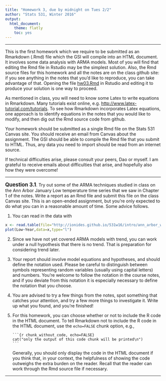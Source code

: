 ```yaml
---
title: "Homework 3, due by midnight on Tues 2/2"
author: "Stats 531, Winter 2016"
output:
  html_document:
    theme: flatly
    toc: yes
---
```


\newcommand\prob{\mathbb{P}}
\newcommand\E{\mathbb{E}}
\newcommand\var{\mathrm{Var}}
\newcommand\cov{\mathrm{Cov}}

-----------

This is the first homework which we require to be submitted as an Rmarkdown (.Rmd) file which the GSI will compile into an HTML document. It involves some data analysis with ARMA models. Most of you will find that editing the Rmd file in Rstudio may be the simplest solution. Also, the Rmd source files for this homework and all the notes are on the class github site: if you see anything in the notes that you'd like to reproduce, you can take advantage of that. Opening the file [hw03.Rmd](hw03.Rmd) in Rstudio and editing it to produce your solution is one way to proceed.

As mentioned in class, you will need to know some Latex to write equations in Rmarkdown. Many tutorials exist online, e.g. [http://www.latex-tutorial.com/tutorials](http://www.latex-tutorial.com/tutorials/). To see how Rmarkdown incorporates Latex equations, one approach is to identify equations in the notes that you would like to modify, and then dig out the Rmd source code from github.

Your homework should be submitted as a single Rmd file on the Stats 531 Canvas site. You should receive an email from Canvas about the assignment. The GSI should be able to compile the Rmd file that you submit to HTML. Thus, any data you need to import should be read from an internet source. 

If technical difficulties arise, please consult your peers, Dao or myself. I am grateful to receive emails about difficulties that arise, and hopefully also how they were overcome!

--------

**<big>Question 3.1</big>**. Try out some of the ARMA techniques studied in class on the Ann Arbor January Low temperature time series that we saw in Chapter 1 of the notes. Write a report as an Rmd file and submit this file on the class Canvas site. This is an open-ended assignment, but you're only expected to do what you can in a reasonable amount of time. Some advice follows.

1.  You can read in the data with 
```r
x <- read.table(file="http://ionides.github.io/531w16/intro/ann_arbor_weather.csv",header=TRUE)
plot(Low~Year,data=x,type="l")
```

2.  Since we have not yet covered ARMA models with trend, you can work under a null hypothesis that there is no trend. That is preparation for considering trend later.

3.  Your report should involve model equations and hypotheses, and should define the notation used. Please be careful to distinguish between symbols representing random variables (usually using capital letters) and numbers. You're welcome to follow the notation in the course notes, and if you deviate from this notation it is especially necessary to define the notation that you choose. 

4.  You are advised to try a few things from the notes, spot something that catches your attention, and try a few more things to investigate it. Write up what you found, and you're finished!

5.  For this homework, you can choose whether or not to include the R code in the HTML document. To tell Rmarkdown not to include the R code in the HTML document, use the `echo=FALSE` chunk option, e.g.,
<pre><code>```{r chunk_without_code, echo=FALSE}
cat("only the output of this code chunk will be printed\n")
```</code></pre>
Generally, you should only display the code in the HTML document if you think that, in your context, the helpfulness of showing the code outweighs the extra burden on the reader. Recall that the reader can work through the Rmd source file if necessary.


-----------